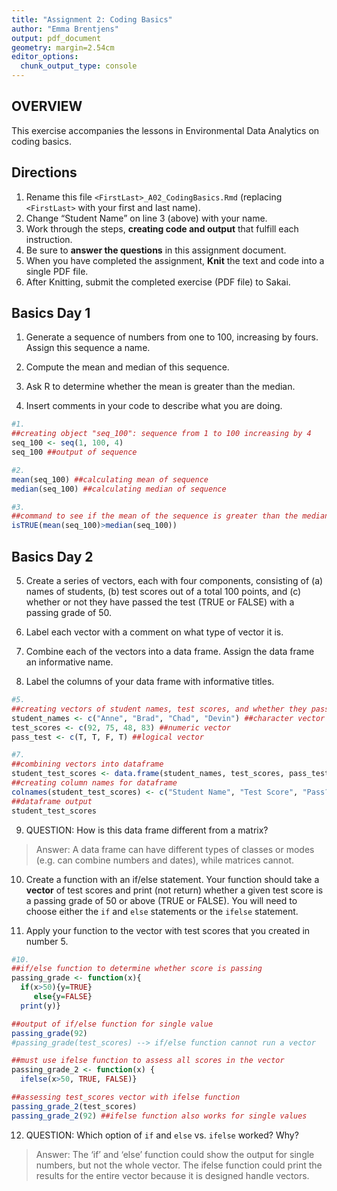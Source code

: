 ```yaml
---
title: "Assignment 2: Coding Basics"
author: "Emma Brentjens"
output: pdf_document
geometry: margin=2.54cm
editor_options: 
  chunk_output_type: console
---
```


## OVERVIEW

This exercise accompanies the lessons in Environmental Data Analytics on coding basics.

## Directions

1.  Rename this file `<FirstLast>_A02_CodingBasics.Rmd` (replacing `<FirstLast>` with your first and last name).
2.  Change "Student Name" on line 3 (above) with your name.
3.  Work through the steps, **creating code and output** that fulfill each instruction.
4.  Be sure to **answer the questions** in this assignment document.
5.  When you have completed the assignment, **Knit** the text and code into a single PDF file.
6.  After Knitting, submit the completed exercise (PDF file) to Sakai.

## Basics Day 1

1.  Generate a sequence of numbers from one to 100, increasing by fours. Assign this sequence a name.

2.  Compute the mean and median of this sequence.

3.  Ask R to determine whether the mean is greater than the median.

4.  Insert comments in your code to describe what you are doing.

```r
#1.
##creating object "seq_100": sequence from 1 to 100 increasing by 4
seq_100 <- seq(1, 100, 4) 
seq_100 ##output of sequence

#2. 
mean(seq_100) ##calculating mean of sequence
median(seq_100) ##calculating median of sequence

#3. 
##command to see if the mean of the sequence is greater than the median  
isTRUE(mean(seq_100)>median(seq_100))

```

## Basics Day 2

5.  Create a series of vectors, each with four components, consisting of (a) names of students, (b) test scores out of a total 100 points, and (c) whether or not they have passed the test (TRUE or FALSE) with a passing grade of 50.

6.  Label each vector with a comment on what type of vector it is.

7.  Combine each of the vectors into a data frame. Assign the data frame an informative name.

8.  Label the columns of your data frame with informative titles.

```r
#5.
##creating vectors of student names, test scores, and whether they passed
student_names <- c("Anne", "Brad", "Chad", "Devin") ##character vector
test_scores <- c(92, 75, 48, 83) ##numeric vector
pass_test <- c(T, T, F, T) ##logical vector 

#7.
##combining vectors into dataframe 
student_test_scores <- data.frame(student_names, test_scores, pass_test)
##creating column names for dataframe 
colnames(student_test_scores) <- c("Student Name", "Test Score", "Pass?")
##dataframe output 
student_test_scores

```


9.  QUESTION: How is this data frame different from a matrix?

> Answer: A data frame can have different types of classes or modes (e.g. can combine numbers and dates), while matrices cannot.


10. Create a function with an if/else statement. Your function should take a **vector** of test scores and print (not return) whether a given test score is a passing grade of 50 or above (TRUE or FALSE). You will need to choose either the `if` and `else` statements or the `ifelse` statement. 

11. Apply your function to the vector with test scores that you created in number 5.

```r
#10.
##if/else function to determine whether score is passing
passing_grade <- function(x){
  if(x>50){y=TRUE} 
     else{y=FALSE}
  print(y)}

##output of if/else function for single value
passing_grade(92)
#passing_grade(test_scores) --> if/else function cannot run a vector 

##must use ifelse function to assess all scores in the vector
passing_grade_2 <- function(x) {
  ifelse(x>50, TRUE, FALSE)}

##assessing test_scores vector with ifelse function
passing_grade_2(test_scores) 
passing_grade_2(92) ##ifelse function also works for single values

```


12. QUESTION: Which option of `if` and `else` vs. `ifelse` worked? Why?

> Answer: The 'if' and 'else' function could show the output for single numbers, but not the whole vector. The ifelse function could print the results for the entire vector because it is designed handle vectors. 
